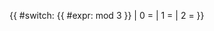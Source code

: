 {{ #switch: {{ #expr: {{CURRENTDAY}} mod 3 }}
| 0 = {{Portal:LGBT/Did you know/1}}
| 1 = {{Portal:LGBT/Did you know/2}}
| 2 = {{Portal:LGBT/Did you know/3}}
}}